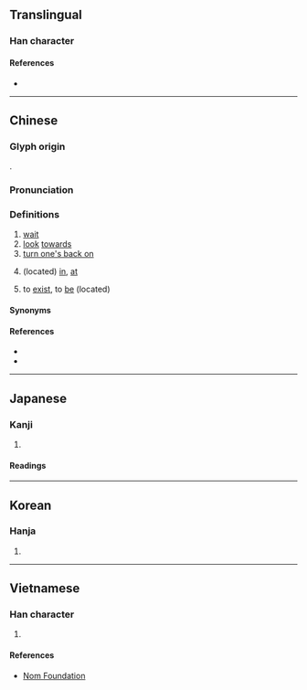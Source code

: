 {{also|伫|仃}}
{{character info/new}}
==Translingual==

===Han character===
{{Han char|rn=9|rad=人|as=05|sn=7|four=23221|canj=OJMN|ids=⿰亻宁}}

====References====
* {{Han ref|kx=0097.220|dkj=00496|dj=0206.110|hdz=10139.020|uh=4F47|ud=20295|bh=A6EE|bd=42734}}

----

==Chinese==
{{zh-forms|s=伫}}

===Glyph origin===
{{Han etym}}
{{Han compound|人|宁|c1=s|c2=p|t1=man|ls=psc}}.

===Pronunciation===
{{zh-pron
|m=zhù
|c=cyu5
|h=
|mn=xm,zz,kh,tn,tc,yl,km,hc:tī/tp,mg:tū/qz,lk:tǐr/sx:tīr/jj,ph:tǐ
|w=
|mc=y
|oc=y
|ma=
|cat=v
}}

===Definitions===
{{zh-hanzi}}

# [[wait]]
# [[look]] [[towards]]
# [[turn one's back on]]
# {{lb|zh|Min Nan}} (located) [[in]], [[at]]
# {{lb|zh|Min Nan}} to [[exist]], to [[be]] (located)

====Synonyms====
{{zh-dial|在}}

====References====
* {{thcwd|2871}}
* {{thcwda|268}}

----

==Japanese==

===Kanji===
{{ja-kanji|grade=|rs=人05}}

# {{defn|lang=ja|sort=人05}}

====Readings====
{{ja-readings
|goon=じょ<ぢよ
|kanon=ちょ<ちよ
|kun=たたず-む
}}

----

==Korean==

===Hanja===
{{ko-hanja|hangeul=저|rv=jeo|mr=chŏ|y=ce}}

# {{defn|lang=ko|sort=人05}}

----

==Vietnamese==

===Han character===
{{vi-hantu|[[giữ]], [[trữ]]|rs=人05}}

# {{defn|lang=vi|sort=人05}}

====References====
* [http://nomfoundation.org/common/nom_details.php?codepoint=4f47 Nom Foundation]
